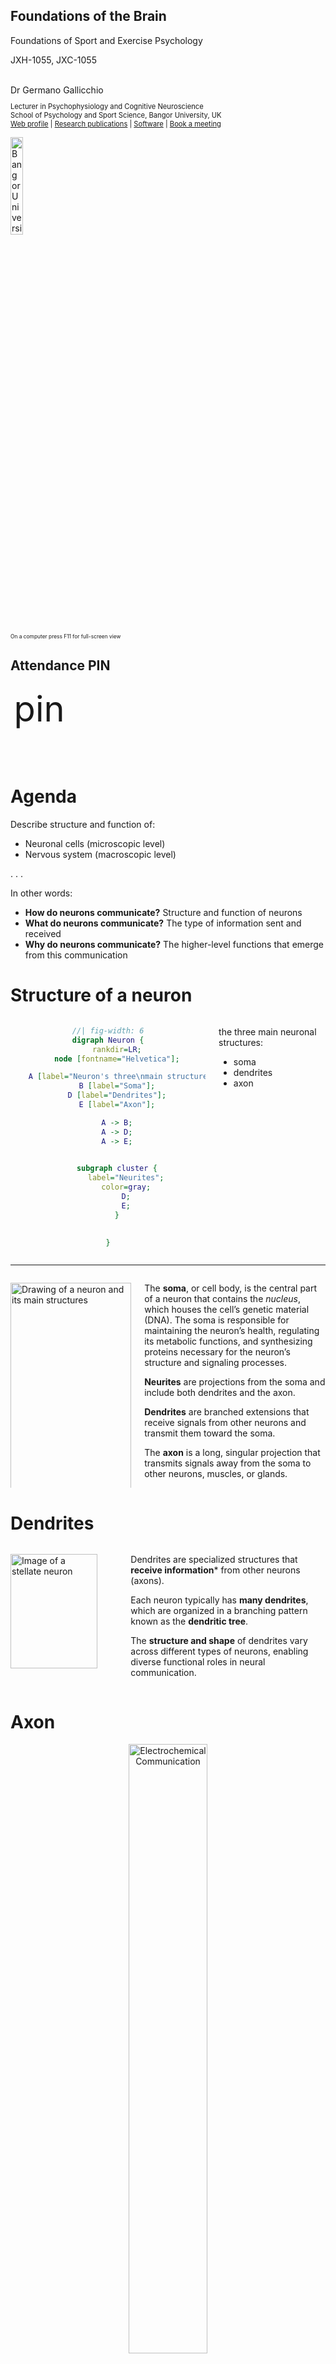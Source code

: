 ## Foundations of the Brain {.nostretch .center}

Foundations of Sport and Exercise Psychology

JXH-1055, JXC-1055
<br><br>


Dr Germano Gallicchio <br>
<div style="font-size:0.8em">
Lecturer in Psychophysiology and Cognitive Neuroscience <br>
School of Psychology and Sport Science, Bangor University, UK <br>
[Web profile](https://www.bangor.ac.uk/staff/spss/germano-gallicchio-530785/en) | [Research publications](https://scholar.google.com/citations?user=i3h3GbMAAAAJ&hl=en) | [Software](https://github.com/GermanoGallicchio) | [Book a meeting](https://outlook.office.com/book/SHESStaffTutorialandDropInHours@bangoroffice365.onmicrosoft.com/?login_hint)
</div>

<img src="https://www.bangor.ac.uk/themes/custom/bangor/images/logo-black.svg" alt="Bangor University logo" style="width:20%;">

<div style="font-size:0.6em">
On a computer press F11 for full-screen view
</div>


## Attendance PIN {.center}

<div contenteditable="true" style="
    min-height: 2em;
    padding: 0.1em;
    font-size: 4em;
"> pin </div>

# Agenda

Describe structure and function of:

- Neuronal cells (microscopic level)
- Nervous system (macroscopic level)

. . . 

In other words:

- **How do neurons communicate?** Structure and function of neurons
- **What do neurons communicate?** The type of information sent and received
- **Why do neurons communicate?** The higher-level functions that emerge from this communication


# Structure of a neuron

::::{.columns}
:::{.column}
<div style="text-align: center;">
```dot
//| fig-width: 6
digraph Neuron {
    rankdir=LR;
    node [fontname="Helvetica"];

    A [label="Neuron's three\nmain structures", shape=box];
    B [label="Soma"];
    D [label="Dendrites"];
    E [label="Axon"];

    A -> B;
    A -> D;
    A -> E;
    

    subgraph cluster {
        label="Neurites";
        color=gray;
        D;
        E;
    }

    
}
```
</div>
:::

:::{.column}
the three main neuronal structures:

- soma
- dendrites
- axon
:::
::::

---

:::: {.columns}


::: {.column width=40%}
<img 
    src="https://upload.wikimedia.org/wikipedia/commons/e/e3/Dendrite_%28PSF%29.svg"
    alt="Drawing of a neuron and its main structures"
    width="100%"
/>
:::

::: {.column width=60%}

::: {.fragment}
The **soma**, or cell body, is the central part of a neuron that contains the _nucleus_, which houses the cell's genetic material (DNA). The soma is responsible for maintaining the neuron's health, regulating its metabolic functions, and synthesizing proteins necessary for the neuron's structure and signaling processes.
:::

::: {.fragment}
**Neurites** are projections from the soma and include both dendrites and the axon.
:::

::: {.fragment}
**Dendrites** are branched extensions that receive signals from other neurons and transmit them toward the soma.
:::

::: {.fragment}
The **axon** is a long, singular projection that transmits signals away from the soma to other neurons, muscles, or glands.
:::

:::

::::


# Dendrites

:::: {.columns}
::: {.column}

<img 
    src="https://upload.wikimedia.org/wikipedia/commons/e/e0/A_spiny_stellate_neuron.png"
    alt="Image of a stellate neuron"
    width="90%"
/>

::: aside
Image of a stellate neuron, so called because of the shape of the dendrites
:::

:::


::: {.column}
::: {.fragment}
Dendrites are specialized structures that **receive information*** from other neurons (axons). 
:::

::: {.fragment}
Each neuron typically has **many dendrites**, which are organized in a branching pattern known as the **dendritic tree**. 
:::

::: {.fragment}
The **structure and shape** of dendrites vary across different types of neurons, enabling diverse functional roles in neural communication.
:::

:::
::::



# Axon

<div style="text-align: center;">
<img 
    src="https://pressbooks.cuny.edu/app/uploads/sites/474/2020/05/neuron.jpeg"
    alt="Electrochemical Communication"
    width="50%"
/>
</div>

The **axon** is a singular, elongated projection that **transmits information** away from the soma to other neurons (dendrites or soma). 

. . .

While each neuron has **only one axon**, it may branch into **collaterals** to communicate with multiple targets. 

. . .

<div style="font-size: 0.85em;">
Many axons are **wrapped in myelin**, a fatty substance that enables **faster conduction** of electrical impulses by insulating the axon membrane.
</div>




# Soma

<div style="text-align: center;">
<img 
    src="https://upload.wikimedia.org/wikipedia/commons/e/ed/Neuron_Cell_Body.png"
    alt="Neuron Cell Body"
    width="45%"
/>
</div>


[The soma, also known as the cell body, is the central part of a neuron.]{.fragment} [It contains the nucleus, which houses the cell's genetic material,]{.fragment} [and is responsible for regulating the neuron's activities, including protein synthesis and energy production.]{.fragment}

. . .

The soma **integrates** incoming signals from the dendrites and determines whether to generate an action potential that travels down the axon.


# review questions

Which part of the neuron _mainly_ receives information from other neurons?

a) Axon
b) Soma
c) Myelin
d) Dendrites

[Correct response: d]{.fragment}

[Note the emphasis on mainly in the question: the soma can also receive information but it's not its main function]{.fragment}


True or false: Each neuron has multiple axons.

[Correct response: false]{.fragment}



# Electrochemical Communication: post-synaptic potential

<div style="text-align: center;">
<img 
src="https://upload.wikimedia.org/wikipedia/commons/9/9e/Anatomy_of_neuron.png"
alt="Axon"
width="50%"/>
</div>

<div style="font-size: 0.85em;">

:::{.fragment}
When stimulated, the **dendrites** change their chemicals, generating an electrical **post-synaptic potential**. 
:::

:::{.fragment}
This potential is conducted **passively** towards the soma and then to the **axon hillock**.
:::

:::{.fragment}
The potentials generated by many dendrites are **summed** (some positive, some negative). If the resulting potential is **large enough**, it triggers an **action potential** in the axon.
:::

</div>

# Electrochemical Communication: Action Potential


<div style="text-align: center">
<img 
src="https://t4.ftcdn.net/jpg/07/69/49/69/360_F_769496994_irGYIqNgSe3maHRZTGfgLJsfU0MTpGnl.jpg"
alt="Image of a neuron with its axon in foreground"
width="85%"
>
</div>


[The **action potential** is a rapid change in electrical potential that propagates along the axon]{.fragment}
[and reaches the **synapse**, the interface (or junction) with another neuron.]{.fragment}


# Synapse (Pronounced _ˈsɪn.æps_)

:::: {.columns}
::: {.column}
<img 
    src="https://upload.wikimedia.org/wikipedia/commons/3/37/1225_Chemical_Synapse.jpg"
    alt="Synapse"
    width="100%"
/>
:::



::: {.column}

<div style="font-size:0.85em">
The synapse is the junction between the **axon terminal** of one neuron and the **dendrite** (or soma) of another neuron. 

:::{.fragment}
When an action potential reaches the axon terminal, it triggers the release of **neurotransmitters** into the **synaptic cleft**. 
:::

:::{.fragment}
These chemicals bind to receptors on the post-synaptic neuron, causing changes in its electrical state.
:::
</div>
:::
::::

---

It is the site where **neurotransmitters** are released to allow communication between neurons.

. . .

Synapses can be **excitatory** or **inhibitory**, depending on the type of neurotransmitter and receptor involved. This process is essential for all forms of **neural communication**, including learning, memory, and reflexes.

. . .

The **presynaptic neuron** (sender) releases **neurotransmitters** from its axon terminal into the synaptic cleft, whereas the **postsynaptic neuron** receives and processes the signal. 

. . .

This interaction can either **excite** or **inhibit** the postsynaptic neuron, depending on the type of neurotransmitter and receptor involved.

. . .

The summation of multiple post-synaptic potentials will determine whether that neuron will, in turn, generate its own action potential.

# Neurotransmitters

:::: {.columns}
:::{.column width=40%}
<img src="https://upload.wikimedia.org/wikipedia/commons/3/30/SynapseSchematic_en.svg"
alt="Synapse Schematic"
width="100%"/>
:::

:::{.column width=60%}
Neurotransmitters are molecules that play a crucial role in synaptic communication. They are released by the **presynaptic neuron** into the synaptic cleft in response to an action potential. 

:::
::::

. . .

Once released, neurotransmitters bind to specific receptors on the **postsynaptic neuron**, triggering changes in its electrical or chemical state.


# Neurotransmitters: types of functions

::::{.columns}
:::{.column width=40%}
<img 
    src="https://kroki.io/mermaid/svg/eNpLL0osyFAIceFSAALHaL_U0qL8kqLEvOLczJKS1KLiWAWIjIKurp2CU7RrRXJmSWJJflFlLJK4c7RnXkZmUia6uEu0b35KaQ5EPQCt0h_-"
    alt="Diagram listing the three main function types: excite, inhibit, modulate"
    width="100%"
/>
:::

:::{.column width=60%}
Neurotransmittes can either:

- excite
- inhibit
- modulate

<div style="font-size:0.85em">
the post-synaptic neuron
</div>
:::
::::

---

**Excitatory neurotransmitters** (e.g., glutamate) increase the likelihood of the postsynaptic neuron firing an action potential.

. . .

**Inhibitory neurotransmitters** (e.g., GABA) decrease the likelihood of the postsynaptic neuron firing.

. . .

**Modulatory neurotransmitters** adjust properties (e.g., excitability) of neural circuits.

. . .

The **interplay** between inhibition and excitation ensures precise and regulated communication among neurons, enabling complex processes such as learning, memory, and motor control.

# Review questions

What is the gap between two neurons called?

<br><br><br>

Explain the difference between pre-synaptic and post-synaptic neurons in synaptic communication.

# Types of Neurons

Neurons can be classified based on several characteristics, including:


- number of dendrites
- shape of dendrites
- axon length
- type of neurotransmitter they release

. . .

This classification highlights the _diversity_ of neurons and their _specialized_ roles in the nervous system.



# Classification by Number of Dendrites

| **Type**     | **Description**                                                                 | **Examples**        |
|--------------|---------------------------------------------------------------------------------|---------------------|
| Unipolar     | Single projection from the soma that branches into dendrites and an axon.      | Sensory neurons     |
| Bipolar      | One axon and one dendrite extending from the soma.                             | Retinal neurons     |
| Multipolar   | One axon and multiple dendrites, the most common type of neuron.               | Motor neurons, interneurons |




# Classification by Number of Dendrites


<div style="text-align: center">
<img 
    src="https://upload.wikimedia.org/wikipedia/commons/1/1e/1207_Neuron_Shape_Classification.jpg"
    alt="Neuron Shape Classification"
    width="60%"
/>
</div>


Illustration of **unipolar**, **bipolar**, or **multipolar** neurons, depending on the number of projections extending from the soma.



# Classification by Shape

| **Type**     | **Description**                                                                 | **Examples**        |
|--------------|---------------------------------------------------------------------------------|---------------------|
| Pyramidal    | Triangular-shaped soma with a long apical dendrite and multiple basal dendrites. | Found in the cerebral cortex |
| Stellate     | Star-shaped neurons with radiating dendrites.                                   | Found in the cerebellum |



# Classification by Shape

<div style="text-align: center">
<img 
    src="https://upload.wikimedia.org/wikipedia/commons/0/0c/Pyramsdal-and-Spiny-stellate-cell.JPG"
    alt="Pyramidal and Stellate Cells"
    width="90%"
/>
</div>


Illustration of **pyramidal** and **stellate** neurons, highlighting their distinct shapes and structural features.




# Classification by Axon Length

| **Type**     | **Description**                                                                 | **Examples**        |
|----------------|------------------------------------------------------------------------------|---------------------|
| Golgi **Type I** | Long axons that extend far from the soma.                                       | Motor neurons       |
| Golgi **Type II**| Short axons that remain close to the soma.                                      | Interneurons        |



. . .

::::{.columns}

:::{.column}
:::{.fragment}
Golgi **Type I** neurons, also known as **projecting neurons**, have long axons that extend to distant targets, enabling communication across different regions of the nervous system.
:::
:::


:::{.column}
:::{.fragment}
Golgi **Type II** neurons, also known as **local circuit neurons**, have short axons that remain close to the soma, facilitating communication within a localized area.
:::
:::
::::


# Classification by Neurotransmitter

[In addition to **excitatory** (i.e., they activate the postsynaptic neuron and increase the likelihood of an action potential)]{.fragment} [ and **inhibitory** (i.e., they suppress the activity of the postsynaptic neuron and reducing the likelihood of an action potential),]{.fragment} [ some neurotransmitters are **modulatory**: they influence the overall activity of neural circuits by altering the strength or dynamics of synaptic communication.]{.fragment}

. . .

For example, a modulatory neurotransmitter can influence the excitability of a postsynaptic neuron.

---


| **Type**       | **Description**                                                                 | **Examples**                     |
|----------------|---------------------------------------------------------------------------------|-----------------------------------|
| Excitatory     | Release neurotransmitters that increase the likelihood of action potentials in the postsynaptic neuron. | Glutamatergic neurons            |
| Inhibitory     | Release neurotransmitters that decrease the likelihood of action potentials in the postsynaptic neuron. | GABAergic neurons                |
| Modulatory     | Release neurotransmitters that modulate the activity of other neurons.          | Dopaminergic, serotonergic neurons |



# Dual Nature of Neural Information Communication

Dendrites receives information. 

. . .

The soma receives and integrates information. 

. . .

The axon sends information. 

. . .

But what information are we talking about? 

. . . 

**Electrico-chemical potentials**

# Electrico-chemical potentials

::::{.columns}
:::{.column}
<img 
    src="https://kroki.io/mermaid/svg/eNpLL0osyFDwCeJSAALHaL_U0qLEHAXn_Nzc0rzM5MSSzPy8WIicgq6unYJTtJaWa05qckkRUDJHSwtVpQJYZXhmSUZmngLIKFTNzkDNzhmpudi0gpU5pZaUp6bCtBbHAgDLuzDI"
    alt="Diagram illustrating neural communication"
    width="100%"
/>

Neurons communicate information using both **electrical** and **chemical** mechanisms.
:::

:::{.column}

Within a neuron, information is transmitted _electrically_ (post-synaptic potentials, action potential).

Between neurons (in the synapse), information is transmitted _chemically_ via neurotransmitters.

:::
::::



# Spiking Rate and Neural Coding

The action potential is always the same: same voltage and same duration. 

. . .

It is "all or nothing": either sent or not sent.

. . .

So how do neurons communication different information?

. . .

Through **spiking rate**: the _number_ of action potentials sent _per second_. The frequency at which action potentials are sent (i.e., how often they are sent) can vary. 

. . .

The **spiking rate** encodes meaning in neuronal communication.

. . .

For example, a neuron may exhibit a high spiking rate during specific activities, such as processing auditory information during speech, indicating its **specialization** in that domain.

. . .

Neurons that respond to similar types of information are often spatially **grouped together**, reflecting **regional functional specialization**.


# Review questions 

Explain the dual nature of neural communication (electrical vs. chemical)

If all action potentials are the same, how do neurons communicate different types or intensities of information?




# Not just neurons

::::{.columns}
:::{.column}
<img 
    src="https://upload.wikimedia.org/wikipedia/commons/a/a6/Blausen_0870_TypesofNeuroglia.png"
    alt="Types of Neuroglia"
    width="100%"
/>
:::

:::{.column}
Glial cells, or **glia** (pronounced _ˈɡliː.ə_), are _non-neuronal_ cells in the nervous system that provide support, protection, and nourishment to neurons. They play a critical role in maintaining the homeostasis of the neural environment and facilitating efficient neural communication.

This illustration shows **different types of glial cells** and their roles.

:::
::::


# Types of glia

Brief overview of some glial cells

| **Type**         | **Function**                                                                 |
|------------------|-----------------------------------------------------------------------------|
| Astrocytes       | Maintain the blood-brain barrier, regulate nutrient supply, and support synaptic function. |
| Oligodendrocytes | Produce myelin sheaths that insulate axons in the CNS, enabling faster signal transmission. |
| Schwann Cells    | Produce myelin sheaths in the peripheral nervous system (PNS)              |
| Microglia        | Act as immune cells in the CNS, clearing damaged cells and protecting against pathogens |



# Neurons and glia

Until recently, it was believed that the **ratio of neurons to glial cells** in the human brain was approximately **1:10**, meaning there were ten times as many glial cells as neurons. However, recent research has revised this estimate, suggesting a ratio closer to **1:1**.

. . .

This ratio is not uniform across the nervous system; different regions exhibit varying proportions of neurons and glial cells. For example:

- The **cerebral cortex** has a higher density of neurons relative to glial cells.
- The **white matter** contains more glial cells due to the abundance of myelinated axons.



# White and gray matter

::::{.columns}
:::{.column}
<img 
    src="https://upload.wikimedia.org/wikipedia/commons/a/a8/Gray_and_White_matter_of_the_cerebrum.png"
    alt="Gray and White Matter of the Cerebrum"
    width="80%"
/>
:::



:::{.column}
The brain is composed of **gray matter** and **white matter**, each playing distinct roles in neural function.

- **Gray matter** consists primarily of **neuronal cell bodies**, **dendrites**, and **glial cells**. It is involved in processing and integrating information.
- **White matter** is made up of **myelinated axons**, which facilitate the rapid transmission of signals between different brain regions.
:::
::::


# Interim summary

End of the brief "microscopic" view of the brain

. . .

Video to watch in your own time, summarizing some of the content covered so far.

<iframe width="100%" height="315" src="https://www.youtube.com/embed/6qS83wD29PY?start=8" title="YouTube video player" frameborder="0" allow="accelerometer; autoplay; clipboard-write; encrypted-media; gyroscope; picture-in-picture" allowfullscreen></iframe>



# Nervous system

<div style="text-align: center;">
<img src="https://kroki.io/mermaid/svg/eNp1kEtuwyAQQPc5BcvxIleo5F-bOJ9Gohegzli2ZBhrPE7k2xfBhlQOy_cezIhupGfbGxb1U-2UPznAFflBy6z0OgvaLItc7fcfqoASnbAZ1b8oaUq4IQ9Tj1tZ6IrQVVCwGVyWoBr0NDh_rSS-R1EF8ennMv7yYlP6FSmO4ys_xJeTiWXgR9BkjQzt5vaxaSBfhBzZN9UxVCfQ6GbiVeVd53dwktozXEiIVf3imuAuoFc7GenR75GKK9wMm3lbfkPtxP9qm_0B8Dx5Sw==" alt="Diagram of the nervous system" width="100%"/>
</div>

The central nervous system includes the brain and the spinal cord.


# The cerebrum

<div style="text-align: center;">
<img 
    src="https://kroki.io/mermaid/svg/eNpty00OgjAQhuG9p-hyWHAFF2LQhYkg9Wc7NKM0aSkZ2qi3twFNasIs3-ebu3FP1SF7IbcrEa8EKIip5WCzbC4iz9ei-mY0onDs6ZViDU1oVcxaRW88B-UD0zhvqmlzgpJd76MfXEupNFAha1oiCZLs4HiBznBUSg_6_62e7AIbHGPfYf8wGlO6guzQoA1jWm-wfw_O_-QDSWNNHA=="
    alt="Diagram of the cerebrum"
    width="100%"
/>
</div>

The cerebrum includes multiple structures



# The cerebral cortex

The outermost layer of the brain, responsible for cognitive functions such as **perception**, **decision-making**, **language**, and **conscious thought**. It is divided into four lobes:

::::{.columns}
:::{.column}
<img 
    src="https://upload.wikimedia.org/wikipedia/commons/a/a3/1306_Lobes_of_Cerebral_CortexN.jpg"
    alt="Cerebral Cortex Lobes"
    width="80%"
/>
:::

:::{.column}
- **Frontal Lobe**: Involved in reasoning, planning, and voluntary movement.
- **Parietal Lobe**: Processes sensory information like touch and spatial awareness.
- **Temporal Lobe**: Handles auditory processing and memory.
- **Occipital Lobe**: Dedicated to visual processing.
:::
::::


# Frontal lobe {.scrollable}

The **frontal lobe** is the largest of the brain's lobes and is responsible for a wide range of functions, including:

- **Executive Functions**: Planning, decision-making, problem-solving, and goal-setting.
- **Motor Control**: Houses the **primary motor cortex**, which controls voluntary movements.
- **Language Production**: Includes Broca's area, essential for speech production.
- **Attention and Focus**: Regulates concentration and the ability to shift focus between tasks.
- **Emotional Regulation**: Plays a role in managing emotions and social behavior.
- **Working Memory**: Supports short-term memory and the manipulation of information.
- **Personality**: Influences traits such as self-awareness, motivation, and social interactions.


# Temporal lobe

The **temporal lobe** is located on the sides of the brain, near the ears, is responsible for functions including:

- **Auditory Processing**: Houses the **primary auditory cortex**, which processes sounds and enables hearing.
- **Language Comprehension**: Includes Wernicke's area, essential for understanding spoken and written language.
- **Memory Formation**: Plays a key role in forming and retrieving long-term memories, particularly through the **hippocampus**.
- **Emotional Processing**: Involved in interpreting emotions and social cues, with contributions from the **amygdala**.
- **Object Recognition**: Helps identify and categorize objects and faces through visual processing pathways.
- **Learning**: Supports the acquisition of new information and skills.


# Parietal lobe

The **parietal lobe** is located near the top and back of the brain and is involved in various sensory and integrative functions:

- **Sensory Processing**: Interprets sensory information such as touch, temperature, pain, and pressure.
- **Spatial Awareness**: Helps in understanding spatial relationships and navigating the environment.
- **Proprioception**: Processes information about the position and movement of the body.
- **Integration of Sensory Input**: Combines information from different senses to create a coherent perception of the world.
- **Attention and Focus**: Plays a role in directing attention to relevant stimuli.
- **Mathematical and Logical Reasoning**: Supports numerical processing and problem-solving tasks.


# Occipital lobe

The **occipital lobe** is located at the back of the brain and is primarily responsible for visual processing. Its functions include:

- **Visual Perception**: Processes visual information received from the eyes.
- **Color Recognition**: Interprets and distinguishes different colors.
- **Motion Detection**: Identifies and tracks movement within the visual field.
- **Spatial Processing**: Helps in understanding spatial relationships and depth perception.
- **Object Recognition**: Assists in identifying shapes, patterns, and objects.
- **Visual Memory**: Stores and retrieves visual information for future reference.

# Review question

<br><br>
An athlete suffers a concussion affecting the frontal lobe. Based on the functions of this lobe, what cognitive or motor difficulties might they experience?



# Layers of the cerebral cortex

The cerebral cortex is highly **folded**, increasing its surface area and enabling complex neural processing.

::::{.columns}
:::{.column}
<img 
    src="https://upload.wikimedia.org/wikipedia/commons/d/db/Structure_of_the_cerebellar_cortex.png"
    alt="Structure of the Cerebral Cortex"
    width="100%"
/>
:::

:::{.column}
The cerebral cortex is organized into **six distinct layers**, each with unique types of neurons and connections.

These layers vary in thickness and composition across different parts (structural specialization), reflecting the functional specialization of each region.
:::
::::


# Brodmann areas

::::{.columns}
:::{.column width=30%}
<img 
    src="https://upload.wikimedia.org/wikipedia/commons/5/57/Brodmann_areas.jpg"
    alt="Brodmann Areas"
    width="100%"
/>
:::

:::{.column width=70%}

:::{.fragment}
The cerebral cortex is divided into distinct zones based on differences in cytoarchitecture. These zones, known as **Brodmann areas**, identified in the early 20th century by Korbinian Brodmann. 
:::

:::{.fragment}
Generally, each area is associated with specific functions, such as sensory processing, motor control, or higher cognitive tasks.
:::

:::{.fragment}
For example:

- **Primary motor cortex (Brodmann area 4)**: Contains large pyramidal neurons critical for voluntary _movement_.
- **Broca's area (Brodmann areas 44 and 45)**: Located in the frontal lobe, it is critical for speech _production_ and language processing.
:::

:::
::::


# Optional: Exploration of the brain

<iframe src="https://www.brainfacts.org/3d-brain#intro=false&focus=Brain" width="100%" height="70%" frameborder="0" allowfullscreen=></iframe>

<a href="https://www.brainfacts.org/3d-brain#intro=false&focus=Brain" target="_blank">
https://www.brainfacts.org/3d-brain#intro=false&focus=Brain
</a>


# Cerebral cortex and cognitive functions

The cerebral cortex enable complex **cognitive functions** such as:

- **Perception**: processing sensory input from various modalities (e.g., hearing, vision, touch, taste) to create a coherent representation of the environment.
- **Attention**: it allows to select relevant stimuli while filtering out distractions
- **Memory**: encoding, storing, and retrieving ot memories.
- **Language**: speech production and comprehension.
- **Decision-Making**: reasoning, problem-solving, and planning, which are essential for making informed decisions.
- **Conscious Thought**: self-awareness and the ability to reflect on one's thoughts and actions.
